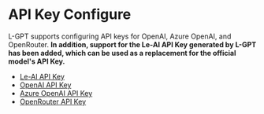 # API Key Configure

L-GPT supports configuring API keys for OpenAI, Azure OpenAI, and OpenRouter. <b>In addition, support for the Le-AI API Key generated by L-GPT has been added, which can be used as a replacement for the official model's API Key.</b>

- [Le-AI API Key](/api-key-configure/le-ai)
- [OpenAI API Key](/api-key-configure/open-ai)
- [Azure OpenAI API Key](/api-key-configure/azure)
- [OpenRouter API Key](/api-key-configure/openRouter)
